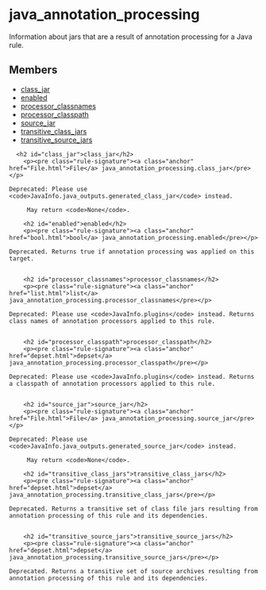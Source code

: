<html devsite>
<head>
  <meta name="project_path" value="/_project.yaml">
  <meta name="book_path" value="/versions/6.5.0/_book.yaml">
</head>
<body>

<h1 class="page-title" id="modules.java_annotation_processing">java_annotation_processing</h1>

<!-- {% raw %} -->

Information about jars that are a result of annotation processing for a Java rule.

<h2>Members</h2>
<ul>
    <li>
    <a href="#class_jar">class_jar</a>
  </li>
      <li>
    <a href="#enabled">enabled</a>
  </li>
      <li>
    <a href="#processor_classnames">processor_classnames</a>
  </li>
      <li>
    <a href="#processor_classpath">processor_classpath</a>
  </li>
      <li>
    <a href="#source_jar">source_jar</a>
  </li>
      <li>
    <a href="#transitive_class_jars">transitive_class_jars</a>
  </li>
      <li>
    <a href="#transitive_source_jars">transitive_source_jars</a>
  </li>
  </ul>

      <h2 id="class_jar">class_jar</h2>
        <p><pre class="rule-signature"><a class="anchor" href="File.html">File</a> java_annotation_processing.class_jar</pre></p>

    Deprecated: Please use <code>JavaInfo.java_outputs.generated_class_jar</code> instead.

         May return <code>None</code>.

        <h2 id="enabled">enabled</h2>
        <p><pre class="rule-signature"><a class="anchor" href="bool.html">bool</a> java_annotation_processing.enabled</pre></p>

    Deprecated. Returns true if annotation processing was applied on this target.


        <h2 id="processor_classnames">processor_classnames</h2>
        <p><pre class="rule-signature"><a class="anchor" href="list.html">list</a> java_annotation_processing.processor_classnames</pre></p>

    Deprecated: Please use <code>JavaInfo.plugins</code> instead. Returns class names of annotation processors applied to this rule.


        <h2 id="processor_classpath">processor_classpath</h2>
        <p><pre class="rule-signature"><a class="anchor" href="depset.html">depset</a> java_annotation_processing.processor_classpath</pre></p>

    Deprecated: Please use <code>JavaInfo.plugins</code> instead. Returns a classpath of annotation processors applied to this rule.


        <h2 id="source_jar">source_jar</h2>
        <p><pre class="rule-signature"><a class="anchor" href="File.html">File</a> java_annotation_processing.source_jar</pre></p>

    Deprecated: Please use <code>JavaInfo.java_outputs.generated_source_jar</code> instead.

         May return <code>None</code>.

        <h2 id="transitive_class_jars">transitive_class_jars</h2>
        <p><pre class="rule-signature"><a class="anchor" href="depset.html">depset</a> java_annotation_processing.transitive_class_jars</pre></p>

    Deprecated. Returns a transitive set of class file jars resulting from annotation processing of this rule and its dependencies.


        <h2 id="transitive_source_jars">transitive_source_jars</h2>
        <p><pre class="rule-signature"><a class="anchor" href="depset.html">depset</a> java_annotation_processing.transitive_source_jars</pre></p>

    Deprecated. Returns a transitive set of source archives resulting from annotation processing of this rule and its dependencies.



</body>
</html>

<!-- {% endraw %} -->
